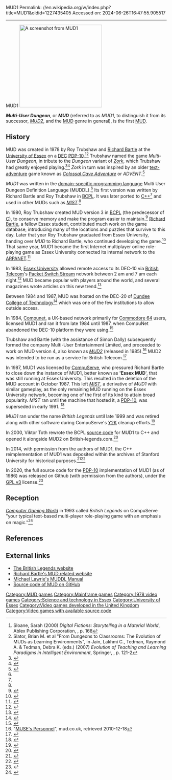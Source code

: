 MUD1
Permalink: //en.wikipedia.org/w/index.php?title=MUD1&oldid=1227435405
Accessed on: 2024-06-26T16:47:55.905517



------
MUD1
{{short description|1978 video game}}
{{Use dmy dates|date=April 2022}}
{{Infobox video game
| title = MUD1
| image = MUD Logo.png
| developer = {{plainlist|
*Roy Trubshaw
*[[Richard Bartle]]}}
| platforms = [[Cross-platform|Platform independent]]
| released = 1978
| genre = [[Fantasy]] [[Multi-user dungeon|MUD]]
| modes = [[Multiplayer video game|Multiplayer]]
}}
[[File:MUD1 screenshot.gif|right|thumb|258px|A screenshot from ''MUD1'']]

'''''Multi-User Dungeon''''', or '''''MUD''''' (referred to as ''MUD1'', to distinguish it from its successor, ''[[MUD2]]'', and the [[Multi-user dungeon|MUD]] genre in general), is the first [[Multi-user dungeon|MUD]].

== History ==

MUD was created in 1978 by Roy Trubshaw and [[Richard Bartle]] at the [[University of Essex]] on a [[Digital Equipment Corporation|DEC]] [[PDP-10]].<ref name="Sloane">Sloane, Sarah (2000) ''Digital Fictions: Storytelling in a Material World'', Ablex Publishing Corporation, {{ISBN|978-1-56750-482-8}}, p. 168</ref><ref name="Tedman">Slator, Brian M. et al "From Dungeons to Classrooms: The Evolution of MUDs as Learning Environments", in Jain, Lakhmi C., Tedman, Raymond A. & Tedman, Debra K. (eds.) (2007) ''Evolution of Teaching and Learning Paradigms in Intelligent Environment'', Springer, {{ISBN|978-3-540-71973-1}}, p. 121-2</ref> Trubshaw named the game ''Multi-User Dungeon'', in tribute to the ''Dungeon'' variant of ''[[Zork]]'', which Trubshaw had greatly enjoyed playing.<ref name="wired-article">{{cite magazine
 |first=Kevin
 |last=Kelly
 |author-link=Kevin Kelly (editor)
 |first2=Howard
 |last2=Rheingold
 |author-link2=Howard Rheingold
 |year=1993
 |title=The Dragon Ate My Homework
 |magazine=[[Wired (magazine)|Wired]]
 |volume=1
 |issue=3
 |url=https://www.wired.com/wired/archive/1.03/muds.html
 |quote=In 1980, Roy Trubshaw, a British fan of the fantasy role-playing board game Dungeons and Dragons, wrote an electronic version of that game during his final undergraduate year at Essex College. The following year, his classmate Richard Bartle took over the game, expanding the number of potential players and their options for action. He called the game MUD (for Multi-User Dungeons), and put it onto the Internet.
}}</ref><ref>{{cite book
 |author=[[Richard Bartle]]
 |title=Designing Virtual Worlds
 |publisher=[[Peachpit|New Riders]]
 |year=2003
 |isbn=0-13-101816-7
 |quote=The "D" in MUD stands for "Dungeon" ... because the version of ZORK Roy played was a Fortran port called DUNGEN.
 |page=741
}}</ref> ''Zork'' in turn was inspired by an older [[Interactive fiction|text-adventure]] game known as ''[[Colossal Cave Adventure]]'' or ''ADVENT''.<ref>{{cite web
 |url         = http://www.csd.uwo.ca/Infocom/Articles/NZT/zorkhist.html
 |author      = Tim Anderson
 |author2     = Stu Galley
 |title       = The History of Zork
 |year        = 1995
 |quote       = Zork was too much of a nonsense word, not descriptive of the game, etc., etc., etc. Silly as it sounds, we eventually started calling it Dungeon. (Dave admits to suggesting the new name, but that's only a minor sin.) When Bob the lunatic released his FORTRAN version to the DEC users' group, that was the name he used.
 |authorlink  = Tim Anderson (Zork)
 |url-status     = dead
 |archiveurl  = https://web.archive.org/web/20090116035446/http://www.csd.uwo.ca/Infocom/Articles/NZT/zorkhist.html
 |archivedate = 2009-01-16
}}</ref>

''MUD1'' was written in the [[domain-specific language|domain-specific programming language]] Multi User Dungeon Definition Language (MUDDL).<ref name="bartle-muddl" /> Its first version was written by Richard Bartle and Roy Trubshaw in [[BCPL]]. It was later ported to [[C++]]<ref name="bartle-incarnations" /> and used in other MUDs such as ''[[MIST (MUD)|MIST]]''.<ref name="bartle-muddl" />

In 1980, Roy Trubshaw created MUD version 3 in [[BCPL]] (the predecessor of [[C (Programming Language)|C]]), to conserve memory and make the program easier to maintain.<ref name="bartle-history-email">{{cite web
 |url=http://www.mud.co.uk/richard/mudhist.htm
 |title=Early MUD History
 |author=[[Richard Bartle]]
 |year=1990
 |quote=The program was also becoming unmanageable, as it was written in assembler. Hence, he rewrote everything in BCPL, starting late 1979 and working up to about Easter 1980. The finished product was the heart of the system which many people came to believe was the 'original' MUD. In fact, it was version 3.
}}</ref> [[Richard Bartle]], a fellow Essex student, contributed much work on the game database, introducing many of the locations and puzzles that survive to this day. Later that year Roy Trubshaw graduated from Essex University, handing over ''MUD'' to Richard Bartle, who continued developing the game.<ref>{{cite web
 |url=http://www.iol.ie/~ecarroll/mud/timeline.html
 |title=MUD Timeline
 |author=Eddy Carroll
 |year=1995
 |quote=Roy graduates from Essex University, and Richard takes full control of the game, fleshing out the database and adding additional commands. A proper persona communication system is introduced, along with the concepts of points and wizards.
 |access-date=2008-07-12
 |archive-url=https://web.archive.org/web/20160503010356/http://www.iol.ie/~ecarroll/mud/timeline.html
 |archive-date=2016-05-03
 |url-status=dead
 }}</ref> That same year, MUD1 became the first Internet multiplayer online role-playing game as Essex University connected its internal network to the [[ARPAnet|ARPANET]].<ref>{{cite book
 | last1 = Mulligan | first1 = Jessica
 | last2 = Patrovsky | first2 = Bridgette
 | year = 2003
 | title = Developing Online Games: An Insider's Guide
 | publisher = New Riders
 | page = 444
 | quote = 1980 ... Final version of ''MUD1'' completed by Richard Bartle.  Essex goes on the ARPANet, resulting in Internet MUDs!
 | isbn = 1-59273-000-0
}}</ref>

In 1983, [[University of Essex|Essex University]] allowed remote access to its DEC-10 via [[British Telecom]]'s [[Packet Switch Stream]] network between 2 am and 7 am each night.<ref>{{cite web
 |url=http://www.iol.ie/~ecarroll/mud/timeline.html
 |title=MUD Timeline
 |author=Eddy Carroll
 |year=1995
 |quote=Essex University allows outside users to access its DEC-10 via BT's Packet Switch Stream network (PSS) during the normally idle period from 2am to 8am each night.
 |access-date=2008-07-12
 |archive-url=https://web.archive.org/web/20160503010356/http://www.iol.ie/~ecarroll/mud/timeline.html
 |archive-date=2016-05-03
 |url-status=dead
 }}</ref> MUD became popular with players around the world, and several magazines wrote articles on this new trend.<ref>{{cite web
 |url=http://www.iol.ie/~ecarroll/mud/bib_mag
 |title=MUD Magazine Bibliography
 |author=Richard Bartle
 |year=1995
}}</ref>

Between 1984 and 1987, MUD was hosted on the DEC-20 of [[Abertay University|Dundee College of Technology]]<ref>{{cite book
 |url=https://books.google.com/books?id=z3VP7MYKqaIC&q=mud1+dundee&pg=PA7
 |title=Designing Virtual Worlds
 |author=Richard Bartle
 |year=2004
 |isbn=9780131018167
 |quote=Furthermore, it only ran on DEC-10, and although copies were sent  to other institutions in the U.K., Sweden, and Norway, only two of these allowed outsiders access (Dundee Technical College and Oslo University).
}}</ref> which was one of the few institutions to allow outside access.

In 1984, [[Compunet]], a UK-based network primarily for [[Commodore 64]] users, licensed MUD1 and ran it from late 1984 until 1987, when CompuNet abandoned the DEC-10 platform they were using.<ref>{{cite web
 |url=http://www.mud.co.uk/muse/compunet_mud.htm
 |title=CompuNet MUD
 |author=Richard Bartle
 |year=1999
 |quote=The incarnation of MUD1 on the CompuNet network in the UK, the first commercial MUA in the world.
}}</ref>

Trubshaw and Bartle (with the assistance of Simon Dally) subsequently formed the company Multi-User Entertainment Limited, and proceeded to work on MUD version 4, also known as ''[[MUD2]]'' (released in 1985).<ref>"[http://www.mud.co.uk/muse/people.htm MUSE's Personnel]", mud.co.uk, retrieved 2010-12-18</ref> MUD2 was intended to be run as a service for British Telecom.<ref>{{cite web
 |url=http://www.mud.co.uk/muse/backgrnd.htm
 |title=MUSE background
 |author=Richard Bartle
 |year=2002
 |quote=A new version of the game, which came to be known as MUD2, was written in 1985 to be run as a service for British Telecom.
}}</ref>

In 1987, MUD1 was licensed by [[CompuServe]], who pressured Richard Bartle to close down the instance of MUD1, better known as ''''Essex MUD'''', that was still running at Essex University. This resulted in the deletion of the MUD account in October 1987. This left ''[[MIST (MUD)|MIST]]'', a derivative of ''MUD1'' with similar gameplay, as the only remaining MUD running on the Essex University network, becoming one of the first of its kind to attain broad popularity. ''MIST'' ran until the machine that hosted it, a [[PDP-10]], was superseded in early 1991.
<ref name="escape-from-the-dungeon">{{cite web
 |author=[[Michael Lawrie]]
 |title=Escape from the Dungeon
 |year=2003
 |url=http://lorry.org/arch-wizard/history.html
 |quote=October of 1987 was chaos. The MUD account was deleted, but the guest account on Essex University remained open. I guess it wasn't causing any trouble so they simply left it. ROCK, UNI and MUD all ran from the MUD account so they had gone but... MIST ran from a student account and it was still playable.
}}</ref>

''MUD1'' ran under the name ''British Legends'' until late 1999 and was retired along with other software during CompuServe's [[Year 2000 problem|Y2K]] cleanup efforts.<ref>{{cite web
 |url=http://www.british-legends.com/history.htm
 |title=A Brief History
 |author=Richard Bartle
 |year=2007
 |quote=Due in part to a fortuitous coincidence (MUD was written for the same DECSystem-10 computing platform that CompuServe used for its information service) MUD was licensed by CompuServe in the mid-1980s where it ran as a popular game until late 1999. It was eventually retired along with other software during CompuServe's Y2K cleanup efforts.
}}</ref>

In 2000, Viktor Toth rewrote the BCPL [[source code]] for MUD1 to C++ and opened it alongside MUD2 on British-legends.com.<ref>{{cite web
 |url=http://www.mud.co.uk/richard/incarns.htm
 |title=Incarnations of MUD
 |author=Richard Bartle
 |year=2002
 |quote= Viktor Toth had had a copy of the BCPL source code for MUD1 for some years, and decided that now was the time to do something with it. In a 9-day programming blitz over Christmas, he rewrote the BCPL MUDDL engine in C++ and opened it up alongside MUD2. The ex-CompuServe players gravitated there, where it now runs as a direct continuation of the defunct original BL incarnation.
}}</ref>

In 2014, with permission from the authors of MUD1, the C++ reimplementation of MUD1 was deposited within the archives of Stanford University for historical purposes.<ref>{{cite web
 |url=https://www.theregister.co.uk/2014/05/02/mud1_open_source_release/
 |title=Source code for world's first MUD, Essex Uni's MUD1, recovered
 |author=Simon Sharwood
 |website=[[The Register]]
 |year=2014
 |quote=The code has landed at Stanford University, which says it has secured permission to redistribute the game's blueprints from the authors Richard Bartle and Roy Trubshaw.
}}</ref><ref>{{Cite web |title=MUD1/British Legends source code, 1999-2014 M2013 |url=https://oac.cdlib.org/findaid/ark:/13030/c8x92djw/entire_text/ |access-date=2024-06-05 |website=oac.cdlib.org}}</ref>

In 2020, the full source code for the [[PDP-10]] implementation of MUD1 (as of 1986) was released on Github (with permission from the authors), under the [[GPL v3]] license.<ref>{{Citation |title=PDP-10/MUD1 |date=2024-05-02 |url=https://github.com/PDP-10/MUD1 |access-date=2024-06-05 |publisher=PDP-10}}</ref>

==Reception==
''[[Computer Gaming World]]'' in 1993 called ''British Legends'' on CompuServe "your typical text-based multi-player role-playing game with an emphasis on magic."<ref name="cgw199305">{{cite magazine | url=http://www.cgwmuseum.org/galleries/index.php?year=1993&pub=2&id=106 | title=A Survey of On-Line Games | magazine=Computer Gaming World | date=May 1993 | accessdate=7 July 2014 | pages=84}}</ref>

==References==
{{Reflist|colwidth=40em|refs=
<ref name="bartle-incarnations">{{cite web
 | last = Bartle | first = Richard | authorlink = Richard Bartle
 | url = http://www.mud.co.uk/richard/incarns.htm
 | title = Incarnations of MUD  
 | year = 2002
 | quote = Viktor Toth had had a copy of the BCPL source code for MUD1 for some years, and decided that now was the time to do something with it. In a 9-day programming blitz over Christmas, he rewrote the BCPL MUDDL engine in C++ and opened it up alongside MUD2. The ex-CompuServe players gravitated there, where it now runs as a direct continuation of the defunct original BL incarnation.
}}</ref>
<ref name="bartle-muddl">{{cite web
 | last = Bartle | first = Richard | authorlink = Richard Bartle
 | url = http://www.mud.co.uk/muse/muddl.htm
 | title = MUDDL
 | year = 1999
 | quote = Many MUDDL databases were written by students at Essex University, the most well-known being 'Mist', 'Rock', 'Blud' and 'Uni' [...]
}}</ref>
}}

==External links==
*[http://www.british-legends.com The British Legends website]
*[http://www.mud.co.uk/richard Richard Bartle's MUD related website]
*[https://web.archive.org/web/20160425030636/https://eastnet.ca/site/MUDDL Michael Lawrie's MUDDL Manual]
*[https://github.com/PDP-10/MUD1 Source code of MUD on GitHub]

{{MUDs}}

[[Category:MUD games]]
[[Category:Mainframe games]]
[[Category:1978 video games]]
[[Category:Science and technology in Essex]]
[[Category:University of Essex]]
[[Category:Video games developed in the United Kingdom]]
[[Category:Video games with available source code]]
